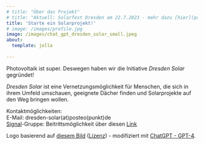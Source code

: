 ```yaml
---
# title: "Über das Projekt"
# title: "Aktuell: Solarfest Dresden am 22.7.2023 - mehr dazu [hier](posts/2023-06-09-solarfest-dresden/index.qmd)"
title: 'Starte ein Solarprojekt!'
# image: /images/profile.jpg
image: /images/chat_gpt_dresden_solar_small.jpeg
about:
  template: jolla
  
---
```


Photovoltaik ist super. Deswegen haben wir die Initiative *Dresden Solar* gegründet!

*Dresden Solar* ist eine Vernetzungsmöglichkeit für Menschen, die sich in ihrem Umfeld umschauen, geeignete Dächer finden und Solarprojekte auf den Weg bringen wollen.

<!-- Als neu gegründete Initiative ist unser erstes Projekt, zu versuchen Kindertageseinrichtungen bei der Installation einer Photovoltaikanlage zu unterstützen. Mehr dazu [auf unserer Newsseite](news.qmd). -->

<!-- Diese Seite möchte einen Überblick schaffen, Vernetzung ermöglichen, motivieren und Transformation beflügeln. Jede:r kann Beiträge beisteuern! -->

Kontaktmöglichkeiten:  
E-Mail: dresden-solar(at)posteo(punkt)de  
[Signal](https://de.wikipedia.org/wiki/Signal_(Messenger))-Gruppe: Beitrittsmöglichkeit über diesen  [Link](https://signal.group/#CjQKIPhjhJfJqtR-cg__86GQR-tcPxsLlILNGlyFuyUWFC3vEhAnnXu1V7DAn-mlrrg0Oyef)


Logo basierend auf [diesem Bild](https://commons.wikimedia.org/w/index.php?title=File:100130_150006_Dresden_Frauenkirche_winter_blue_sky-2.jpg&oldid=740381310) ([Lizenz](https://creativecommons.org/licenses/by-sa/3.0/deed.en)) - modifiziert mit [ChatGPT - GPT-4](https://en.wikipedia.org/w/index.php?title=GPT-4&oldid=1217588934).